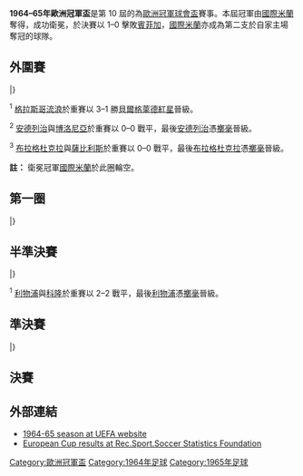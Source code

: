 {{NoteTA
|G1=football
|G2=uefa
}}
{{Infobox 國際足球賽事賽季
| tourney_name          = 歐洲冠軍盃
| year                  = 1964–65
| image                 = MI-Milano-1960-Stadio-San-Siro.jpg
| size                  = 300px
| caption               = 決賽於意大利的[[聖西路球場|聖西路球場]]舉行
| edition               = 10
| defending_champ_other = {{flagicon|ITA}} [[國際米蘭足球俱樂部|國際米蘭]]
| dates                 = 1964年9月13日–1965年5月27日
| num_teams             = 31 隊
| associations          = 30
| champion_other        = {{flagicon|ITA}} [[國際米蘭足球俱樂部|國際米蘭]]
| count                 = 2
| second_other          = {{flagicon|POR}} [[里斯本與本菲卡體育|賓菲加]]
| matches               = 63
| goals                 = 215
| attendance            = 
| top_scorer            = {{flagicon|POR}} [[尤西比奧|尤西比奧]]<br> {{flagicon|POR}} {{link-en|荷西·托利斯|José Augusto Torres}}<br>（各 9 球）
| player                = 
| prevseason            = [[1963–64年歐洲冠軍盃|1963–64]]
| nextseason            = [[1965–66年歐洲冠軍盃|1965–66]]
}}

'''1964–65年歐洲冠軍盃'''是第 10 屆的為[[歐洲冠軍聯賽|歐洲冠軍球會盃]]賽事。本屆冠軍由[[國際米蘭足球俱樂部|國際米蘭]]奪得，成功衛冕，於決賽以 1–0 擊敗[[里斯本與本菲卡體育俱樂部|賓菲加]]，[[國際米蘭足球俱樂部|國際米蘭]]亦成為第二支於自家主場奪冠的球隊。

== 外圍賽 ==
{{TwoLegStart}}
{{TwoLegResult|[[斯利馬流浪者足球俱樂部|施利馬流浪]]|MLT|0–7|'''[[布加勒斯特迪納摩足球俱樂部|布加勒斯特戴拿模]]'''|ROU|var2=1952|0–2|0–5}}
{{TwoLegResult|'''[[流浪者足球俱樂部|格拉斯哥流浪]]'''|SCO|5–5<sup>1</sup>|[[貝爾格萊德紅星足球俱樂部|貝爾格萊德紅星]]|YUG|3–1|2–4}}
{{TwoLegResult|'''[[維也納迅速足球會|維也納迅速]]'''|AUT|5–0|[[沙姆洛克流浪足球俱樂部|沙姆洛克流浪]]|IRL|3–0|2–0}}
{{TwoLegResult|[[格倫杜蘭足球俱樂部|格倫杜蘭]]|NIR|4–5|'''[[帕納辛奈科斯足球俱樂部|彭拿典奈高斯]]'''|GRE|var2=old|2–2|2–3}}
{{TwoLegResult|[[地拉那遊擊隊足球俱樂部|柏迪遜地拉拿]]|ALB|var1=1946|0–2|'''[[科隆足球俱樂部|科隆]]'''|FRG|0–0|0–2}}
{{TwoLegResult|'''[[皇家安德列治體育會|安德列治]]'''|BEL|2–2<sup>2</sup>|[[博洛尼亞足球俱樂部|博洛尼亞]]|ITA|1–0|1–2}}
{{TwoLegResult|[[雷克雅未克足球俱樂部|雷克雅維克]]|ISL|1–11|'''[[利物浦足球俱樂部|利物浦]]'''|ENG|0–5|1–6}}
{{TwoLegResult|[[薩克森萊比錫足球俱樂部|薩克森萊比錫]]|GDR|2–6|'''[[吉奧利ETO足球俱樂部|華沙斯ETO吉奧利]]'''|HUN|var2=1957|0–2|2–4}}
{{TwoLegResult|'''[[索菲亞火車頭足球俱樂部|索菲亞火車頭]]'''|BUL|var1=1946|8–5|[[馬模FF|馬模]]|SWE|8–3|0–2}}
{{TwoLegResult|'''[[DWS足球會|DWS]]'''|NED|4–1|[[費倫巴治體育會|費倫巴治]]|TUR|3–1|1–0}}
{{TwoLegResult|[[拉赫蒂足球俱樂部|拉迪]]|FIN|2–4|'''[[利恩足球會|利恩]]'''|NOR|2–1|0–3}}
{{TwoLegResult|[[1909足球會|B 1909]]|DEN|2–9|'''[[皇家馬德里足球俱樂部|皇家馬德里]]'''|ESP|var2=1945|2–5|0–4}}
{{TwoLegResult|'''[[布拉格杜克拉|布拉格杜克拉]]'''|TCH|4–4<sup>3</sup>|[[戈爾尼克扎布熱|薩比利斯]]|POL|4–1|0–3}}
{{TwoLegResult|[[聖艾蒂安足球俱樂部|聖伊天]]|FRA|3–4|'''[[拉夏德芳足球會|拉夏德芳]]'''|SUI|2–2|1–2}}
{{TwoLegResult|[[艾利斯保尼禾爾足球會|艾利斯]]|LUX|2–10|'''[[里斯本與本菲卡體育俱樂部|賓菲加]]'''|POR|1–5|1–5}}
|}

<sup>1</sup> [[流浪者足球俱樂部|格拉斯哥流浪]]於重賽以 3–1 勝[[貝爾格萊德紅星足球俱樂部|貝爾格萊德紅星]]晉級。

<sup>2</sup> [[皇家安德列治體育會|安德列治]]與[[博洛尼亞足球俱樂部|博洛尼亞]]於重賽以 0–0 戰平，最後[[皇家安德列治體育會|安德列治]]憑[[擲毫|擲毫]]晉級。

<sup>3</sup> [[布拉格杜克拉|布拉格杜克拉]]與[[戈爾尼克扎布熱|薩比利斯]]於重賽以 0–0 戰平，最後[[布拉格杜克拉|布拉格杜克拉]]憑[[擲毫|擲毫]]晉級。

'''註：''' 衛冕冠軍[[國際米蘭足球俱樂部|國際米蘭]]於此圈輪空。

== 第一圈 ==
{{TwoLegStart}}
{{TwoLegResult|[[帕納辛奈科斯足球俱樂部|彭拿典奈高斯]]|GRE|var1=old|2–3|'''[[科隆足球俱樂部|科隆]]'''|FRG|1–1|1–2}}
{{TwoLegResult|'''[[利物浦足球俱樂部|利物浦]]'''|ENG|4–0|[[皇家安德列治體育會|安德列治]]|BEL|3–0|1–0}}
{{TwoLegResult|'''[[國際米蘭足球俱樂部|國際米蘭]]'''|ITA|7–0|[[布加勒斯特迪納摩足球俱樂部|布加勒斯特戴拿模]]|ROU|var2=1952|6–0|1–0}}
{{TwoLegResult|'''[[流浪者足球俱樂部|格拉斯哥流浪]]'''|SCO|3–0|[[維也納迅速足球會|維也納迅速]]|AUT|1–0|2–0}}
{{TwoLegResult|'''[[DWS足球會|DWS]]'''|NED|8–1|[[利恩足球會|利恩]]|NOR|5–0|3–1}}
{{TwoLegResult|'''[[吉奧利ETO足球俱樂部|華沙斯ETO吉奧利]]'''|HUN|var1=1957|8–7|[[索菲亞火車頭足球俱樂部|索菲亞火車頭]]|BUL|var2=1946|5–3|3–4}}
{{TwoLegResult|[[拉夏德芳足球會|拉夏德芳]]|SUI|1–6|'''[[里斯本與本菲卡體育俱樂部|賓菲加]]'''|POR|1–1|0–5}}
{{TwoLegResult|'''[[皇家馬德里足球俱樂部|皇家馬德里]]'''|ESP|var1=1945|6–2|[[布拉格杜克拉|布拉格杜克拉]]|TCH|4–0|2–2}}
|}

== 半準決賽 ==
{{TwoLegStart}}
{{TwoLegResult|[[科隆足球俱樂部|科隆]]|FRG|0–0<sup>1</sup>|'''[[利物浦足球俱樂部|利物浦]]'''|ENG|0–0|0–0}}
{{TwoLegResult|'''[[國際米蘭足球俱樂部|國際米蘭]]'''|ITA|3–2|[[流浪者足球俱樂部|格拉斯哥流浪]]|SCO|3–1|0–1}}
{{TwoLegResult|[[DWS足球會|DWS]]|NED|1–2|'''[[吉奧利ETO足球俱樂部|華沙斯ETO吉奧利]]'''|HUN|var2=1957|1–1|0–1}}
{{TwoLegResult|'''[[里斯本與本菲卡體育俱樂部|賓菲加]]'''|POR|6–3|[[皇家馬德里足球俱樂部|皇家馬德里]]|ESP|var2=1945|5–1|1–2}}
|}

<sup>1</sup> [[利物浦足球俱樂部|利物浦]]與[[科隆足球俱樂部|科隆]]於重賽以 2–2 戰平，最後[[利物浦足球俱樂部|利物浦]]憑[[擲毫|擲毫]]晉級。

== 準決賽 ==
{{TwoLegStart}}
{{TwoLegResult|[[利物浦足球俱樂部|利物浦]]|ENG|3–4|'''[[國際米蘭足球俱樂部|國際米蘭]]'''|ITA|3–1|0–3}}
{{TwoLegResult|[[吉奧利ETO足球俱樂部|華沙斯ETO吉奧利]]|HUN|var1=1957|0–5|'''[[里斯本與本菲卡體育俱樂部|賓菲加]]'''|POR|0–1|0–4}}
|}

== 決賽 ==
{{main|1965年歐洲冠軍盃決賽}}

{{footballbox
|date = 1965年5月27日
|team1 = [[國際米蘭足球俱樂部|國際米蘭]] {{flagicon|ITA}}
|score = 1–0
|report = [https://web.archive.org/web/20131103135554/http://www.uefa.com/uefachampionsleague/season%3D1964/matches/round%3D939/match%3D62037/postmatch/lineups/index.html 報告]
|team2 = {{flagicon|POR}} [[里斯本與本菲卡體育俱樂部|賓菲加]]
|goals1 = 
|goals2 = 
|stadium = [[聖西路球場|聖西路球場]]，[[米蘭|米蘭]]
|attendance = 89,000
|referee = Gottfried Dienst（[[瑞士足球協會|瑞士]]）
}}

== 外部連結 ==
*[http://www.uefa.com/competitions/UCL/history/Season=1964/intro.html 1964-65 season at UEFA website]{{Wayback|url=http://www.uefa.com/competitions/UCL/history/Season=1964/intro.html |date=20090713095154 }}
*[http://www.rsssf.com/ec/ecomp.html European Cup results at Rec.Sport.Soccer Statistics Foundation]{{Wayback|url=http://www.rsssf.com/ec/ecomp.html |date=20180116045414 }}

{{歐洲冠軍聯賽球季}}
{{國際俱樂部足球}}

[[Category:歐洲冠軍盃|Category:歐洲冠軍盃]]
[[Category:1964年足球|Category:1964年足球]]
[[Category:1965年足球|Category:1965年足球]]